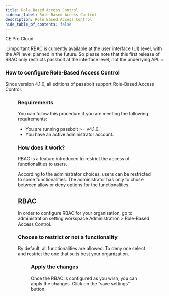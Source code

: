 ```yaml
---
title: Role Based Access Control
sidebar_label: Role Based Access Control
description: Role Based Access Control
hide_table_of_contents: false
---
```



<div style={{display: "flex", gap: "1rem"}}>
  <Chips link="https://www.passbolt.com/ce/docker" isUnderMainTitle={true}>CE</Chips>
  <Chips link="https://www.passbolt.com/pricing/pro" isUnderMainTitle={true}>Pro</Chips>
  <Chips link="https://www.passbolt.com/pricing/cloud" isUnderMainTitle={true}>Cloud</Chips>
</div>

:::important
RBAC is currently available at the user interface (UI) level, with the API level planned in the future.
So please note that this first release of RBAC only restricts passbolt at the interface level, not the underlying API.
:::

### How to configure Role-Based Access Control

Since version 4.1.0, all editions of passbolt support Role-Based Access Control.

<Figure
  src={
    '/img/help/2025/04/rbac.png'
  }
  caption="fig. Role-Based Access Control"
  alt="Role-Based Access Control"
/>

### Requirements
You can follow this procedure if you are meeting the following requirements:

* You are running passbolt >= v4.1.0.
* You have an active administrator account.

### How does it work?
RBAC is a feature introduced to restrict the access of functionalities to users.

According to the administrator choices, users can be restricted to some functionalities. The administrator has only to chose between allow or deny options for the functionalities.

## RBAC
In order to configure RBAC for your organisation, go to administration setting workspace Administration > Role-Based Access Control.

### Choose to restrict or not a functionality
By default, all functionalities are allowed. To deny one select and restrict the one that suits best your organization.

<Figure
  src={
    '/img/help/2025/04/rbac-select-permission.png'
  }
  caption="fig. RBAC administration settings select permission"
  alt="RBAC administration settings select permission"
/>

### Apply the changes
Once the RBAC is configured as you wish, you can apply the changes. Click on the “save settings” button.

<Figure
  src={
    '/img/help/2025/04/rbac-save.png'
  }
  caption="fig. RBAC administration settings save changes"
  alt="RBAC administration settings save changes"
/>
